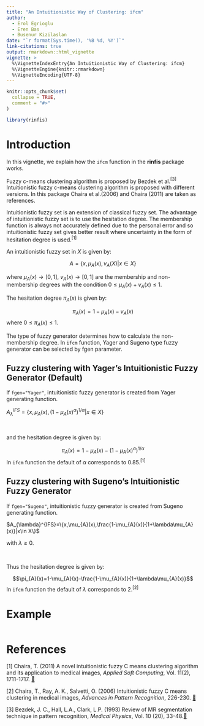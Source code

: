 ```yaml
---
title: "An Intuitionistic Way of Clustering: ifcm"
author: 
  - Erol Egrioglu
  - Eren Bas
  - Busenur Kizilaslan
date: "`r format(Sys.time(), '%B %d, %Y')`"
link-citations: true
output: rmarkdown::html_vignette
vignette: >
  %\VignetteIndexEntry{An Intuitionistic Way of Clustering: ifcm}
  %\VignetteEngine{knitr::rmarkdown}
  %\VignetteEncoding{UTF-8}
---
```


```r
knitr::opts_chunk$set(
  collapse = TRUE,
  comment = "#>"
)
```

```r
library(rinfis)
```

# Introduction

In this vignette, we explain how the `ifcm` function in the **rinfis** package works. 

Fuzzy c-means clustering algorithm is proposed by Bezdek et al.$^{[3]}$ Intuitionistic fuzzy c-means clustering algorithm is proposed with different versions. In this package Chaira et al.(2006) and Chaira (2011) are taken as references.

Intuitionistic fuzzy set is an extension of classical fuzzy set. The advantage of intuitionistic fuzzy set is to use the hesitation degree. The membership function is always not accurately defined due to the personal error and so intuitionistic fuzzy set gives better result where uncertainty in the form of hesitation degree is used.$^{[1]}$  

An intuitionistic fuzzy set in $X$ is given by:

$$A=\{x,\mu_{A}(x),v_{A}(X)|x\in X\}$$

where $\mu_{A}(x)\to [0,1]$, $v_{A}(x)\to [0,1]$ are the membership and non-membership degrees with the condition $0\leq \mu_{A}(x)+v_{A}(x)\leq1$.

The hesitation degree $\pi_{A}(x)$ is given by:

$$\pi_{A}(x)=1-\mu_{A}(x)-v_{A}(x)$$
where $0\leq\pi_{A}(x)\leq 1$.


The type of fuzzy generator determines how to calculate the non-membership degree. In `ifcm` function, Yager and Sugeno type fuzzy generator can be selected by fgen parameter. 


## Fuzzy clustering with Yager's Intuitionistic Fuzzy Generator (Default)  

If `fgen="Yager"`, intuitionistic fuzzy generator is created from Yager generating function.

$A_{\lambda}^{IFS}=\{x,\mu_{A}(x),(1-\mu_{A}(x)^{\alpha})^{1/\alpha}|x\in X\}$

<br>

and the hesitation degree is given by:

$$\pi_{A}(x)=1-\mu_{A}(x)-(1-\mu_{A}(x)^{\alpha})^{1/\alpha}$$
In `ifcm` function the default of $\alpha$ corresponds to 0.85.$^{[1]}$ 


## Fuzzy clustering with Sugeno's Intuitionistic Fuzzy Generator

If `fgen="Sugeno"`, intuitionistic fuzzy generator is created from Sugeno generating function.

$A_{\lambda}^{IFS}=\{x,\mu_{A}(x),\frac{1-\mu_{A}(x)}{1+\lambda\mu_{A}(x)}|x\in X\}$

with $\lambda\geq0$.

<br>

Thus the hesitation degree is given by:

$$\pi_{A}(x)=1-\mu_{A}(x)-\frac{1-\mu_{A}(x)}{1+\lambda\mu_{A}(x)}$$
In `ifcm` function the default of $\lambda$ corresponds to 2.$^{[2]}$ 

# Example

```r

```


# References

[1] Chaira, T. (2011) A novel intuitionistic fuzzy C means clustering algorithm and its application
to medical images, _Applied Soft Computing_, Vol. 11(2), 1711-1717. [📃](https://www.sciencedirect.com/science/article/pii/S1568494610001067)

[2] Chaira, T., Ray, A. K., Salvetti, O. (2006) Intuitionistic fuzzy C means clustering in medical images, _Advances in Pattern Recognition_, 226-230. [📃](https://www.worldscientific.com/doi/10.1142/9789812772381_0037)

[3] Bezdek, J. C., Hall, L.A., Clark, L.P. (1993) Review of MR segmentation technique in pattern recognition, _Medical Physics_, Vol. 10 (20), 33-48.[📃](https://pubmed.ncbi.nlm.nih.gov/8413011/) 
